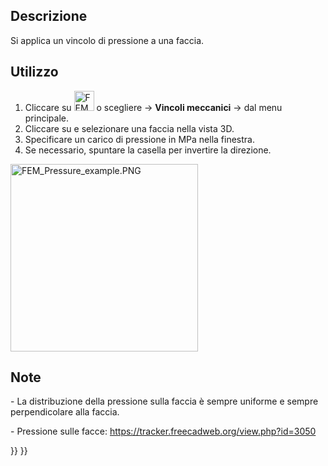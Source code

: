 <languages/>

<div class="mw-translate-fuzzy">
{{Docnav/it|[[FEM_ConstraintForce/it|Vincolo forza]]|[[FEM_ConstraintSelfWeight/it|Vincolo peso proprio]]|[[FEM_Workbench/it|FEM]]|IconL=FEM_ConstraintForce.png|IconC=Workbench_FEM.svg|IconR=FEM_ConstraintSelfWeight.png}}
</div>

<div class="mw-translate-fuzzy">
{{GuiCommand/it
|Name=FEM_ConstraintPressure
|Name/it=Vincolo pressione FEM
|MenuLocation=Modello → Vincoli meccanici → Vincolo pressione
|Workbenches=[[FEM_Workbench/it|FEM]]
|Shortcut=
|SeeAlso=[[FEM_tutorial/it|Tutorial FEM]]
}}
</div>

<span id="Description"></span>
==Descrizione==

<div class="mw-translate-fuzzy">
Si applica un vincolo di pressione a una faccia.
</div>

<span id="Usage"></span>
==Utilizzo==

<div class="mw-translate-fuzzy">
#Cliccare su [[Image:FEM ConstraintPressure.png|32px]] o scegliere {{KEY|Modello}} → '''Vincoli meccanici''' → {{KEY|[[Image:FEM ConstraintPressure.png|32px]] Vincolo pressione}}  dal menu principale.
#Cliccare su {{KEY| Aggiungi riferimento}} e selezionare una faccia nella vista 3D.
#Specificare un carico di pressione in MPa nella finestra.
#Se necessario, spuntare la casella per invertire la direzione.
</div>

[[Image:FEM_Pressure_example.PNG|300px]]
{{Caption|Pressure load applied to a cylinder}}

<span id="Notes"></span>
==Note==

<div class="mw-translate-fuzzy">
- La distribuzione della pressione sulla faccia è sempre uniforme e sempre perpendicolare alla faccia.
</div>

<div class="mw-translate-fuzzy">
- Pressione sulle facce: https://tracker.freecadweb.org/view.php?id=3050
</div>


<div class="mw-translate-fuzzy">
{{Docnav/it|[[FEM_ConstraintForce/it|Vincolo forza]]|[[FEM_ConstraintSelfWeight/it|Vincolo peso proprio]]|[[FEM_Workbench/it|FEM]]|IconL=FEM_ConstraintForce.png|IconC=Workbench_FEM.svg|IconR=FEM_ConstraintSelfWeight.png}}
</div>

{{FEM Tools navi{{#translation:}}}}
{{Userdocnavi{{#translation:}}}}
